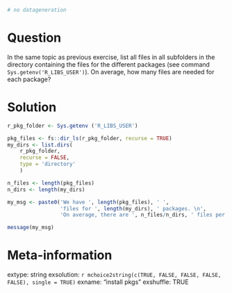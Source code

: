 ```r
# no datageneration

```

Question
========

In the same topic as previous exercise, list all files in all subfolders in the directory containing the files for the different packages (see command `Sys.getenv('R_LIBS_USER')`). On average, how many files are needed for each package?


Solution
================

```r
r_pkg_folder <- Sys.getenv ('R_LIBS_USER')

pkg_files <- fs::dir_ls(r_pkg_folder, recurse = TRUE)
my_dirs <- list.dirs(
    r_pkg_folder, 
    recurse = FALSE,
    type = 'directory'
    )

n_files <- length(pkg_files)
n_dirs <- length(my_dirs)

my_msg <- paste0('We have ', length(pkg_files), ' ',
                 'files for ', length(my_dirs), ' packages. \n',
                 'On average, there are ', n_files/n_dirs, ' files per directory.')

message(my_msg)
```


Meta-information
================
extype: string
exsolution: `r mchoice2string(c(TRUE, FALSE, FALSE, FALSE, FALSE), single = TRUE)`
exname: "install pkgs"
exshuffle: TRUE

